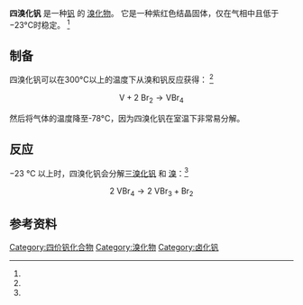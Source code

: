 {{Chembox
|ImageFile=Vanadium(IV) bromide.png
| OtherNames     =  溴化钒(IV)
| Section1 ={{Chembox Identifiers
| CASNo              = 13595-30-7
| PubChem          = 10270529
| ChemSpider       = 
| SMILES=Br[V](Br)(Br)Br
}}
| Section2={{Chembox Properties 
| Formula     = VBr<sub>4</sub> 
| Appearance     = 紫色晶体 (−23 °C以下)<ref name="webelements">webelements.com: [http://www.webelements.com/compounds/vanadium/vanadium_tetrabromide.html ''Vanadium: vanadium tetrabromide''], abgerufen am 14. Januar 2018.</ref><ref name="howi" />
| MolarMass    = 370.558
| Density           = 
| MeltingPt     = −23 °C 
| Melting_notes=分解成 [[三溴化钒|VBr<sub>3</sub>]] 和 [[溴|Br<sub>2</sub>]]<ref name="howi">{{Holleman-Wiberg|Auflage=102 |Startseite=1545 |Endseite=1548 }}</ref>
}}
}}

'''四溴化钒''' 是一种[[钒|钒]] 的 [[溴化物|溴化物]]。 它是一种紫红色结晶固体，仅在气相中且低于−23°C时稳定。 <ref name="howi" />

== 制备 ==
四溴化钒可以在300°C以上的温度下从溴和钒反应获得： <ref name="howi" />
:<math>\mathrm{V + 2\ Br_2 \longrightarrow VBr_4}</math>

然后将气体的温度降至-78°C，因为四溴化钒在室温下非常易分解。

== 反应 ==
−23 °C 以上时，四溴化钒会分解[[三溴化钒|三溴化钒]] 和 [[溴|溴]]：<ref name="howi" />
:<math>\mathrm{ 2\ VBr_4 \longrightarrow 2\ VBr_3 + Br_2}</math>

== 参考资料 ==
<references/>

{{钒化合物}}
{{溴化物}}

[[Category:四价钒化合物|Category:四价钒化合物]]
[[Category:溴化物|Category:溴化物]]
[[Category:卤化钒|Category:卤化钒]]